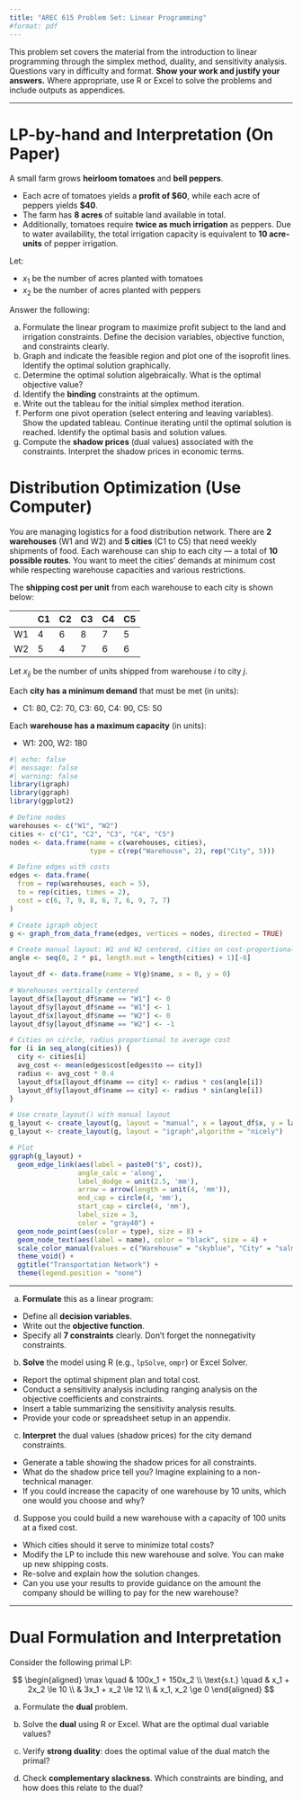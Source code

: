 ```yaml
---
title: "AREC 615 Problem Set: Linear Programming"
#format: pdf
---
```



This problem set covers the material from the introduction to linear programming through the simplex method, duality, and sensitivity analysis. Questions vary in difficulty and format. **Show your work and justify your answers.** Where appropriate, use R or Excel to solve the problems and include outputs as appendices.

---

# LP-by-hand and Interpretation (On Paper)

A small farm grows **heirloom tomatoes** and **bell peppers**.

- Each acre of tomatoes yields a **profit of \$60**, while each acre of peppers yields **\$40**.
- The farm has **8 acres** of suitable land available in total.
- Additionally, tomatoes require **twice as much irrigation** as peppers. Due to water availability, the total irrigation capacity is equivalent to **10 acre-units** of pepper irrigation.

Let:

- $x_1$ be the number of acres planted with tomatoes
- $x_2$ be the number of acres planted with peppers

Answer the following:

a. Formulate the linear program to maximize profit subject to the land and irrigation constraints. Define the decision variables, objective function, and constraints clearly.
b. Graph and indicate the feasible region and plot one of the isoprofit lines. Identify the optimal solution graphically.
c. Determine the optimal solution algebraically. What is the optimal objective value?
d. Identify the **binding** constraints at the optimum. 
e. Write out the tableau for the initial simplex method iteration.
f. Perform one pivot operation (select entering and leaving variables). Show the updated tableau. Continue iterating until the optimal solution is reached. Identify the optimal basis and solution values.
g. Compute the **shadow prices** (dual values) associated with the constraints. Interpret the shadow prices in economic terms.


# Distribution Optimization (Use Computer)

You are managing logistics for a food distribution network. There are **2 warehouses** (W1 and W2) and **5 cities** (C1 to C5) that need weekly shipments of food. Each warehouse can ship to each city — a total of **10 possible routes**. You want to meet the cities' demands at minimum cost while respecting warehouse capacities and various restrictions.

The **shipping cost per unit** from each warehouse to each city is shown below:

|       | C1 | C2 | C3 | C4 | C5 |
|-------|----|----|----|----|----|
| W1    | 4  | 6  | 8  | 7  | 5  |
| W2    | 5  | 4  | 7  | 6  | 6  |

Let $x_{ij}$ be the number of units shipped from warehouse $i$ to city $j$.

Each **city has a minimum demand** that must be met (in units):

- C1: 80, C2: 70, C3: 60, C4: 90, C5: 50

Each **warehouse has a maximum capacity** (in units):

- W1: 200, W2: 180

```r
#| echo: false
#| message: false
#| warning: false
library(igraph)
library(ggraph)
library(ggplot2)

# Define nodes
warehouses <- c("W1", "W2")
cities <- c("C1", "C2", "C3", "C4", "C5")
nodes <- data.frame(name = c(warehouses, cities),
                    type = c(rep("Warehouse", 2), rep("City", 5)))

# Define edges with costs
edges <- data.frame(
  from = rep(warehouses, each = 5),
  to = rep(cities, times = 2),
  cost = c(6, 7, 9, 8, 6, 7, 6, 9, 7, 7)
)

# Create igraph object
g <- graph_from_data_frame(edges, vertices = nodes, directed = TRUE)

# Create manual layout: W1 and W2 centered, cities on cost-proportional ring
angle <- seq(0, 2 * pi, length.out = length(cities) + 1)[-6]

layout_df <- data.frame(name = V(g)$name, x = 0, y = 0)

# Warehouses vertically centered
layout_df$x[layout_df$name == "W1"] <- 0
layout_df$y[layout_df$name == "W1"] <- 1
layout_df$x[layout_df$name == "W2"] <- 0
layout_df$y[layout_df$name == "W2"] <- -1

# Cities on circle, radius proportional to average cost
for (i in seq_along(cities)) {
  city <- cities[i]
  avg_cost <- mean(edges$cost[edges$to == city])
  radius <- avg_cost * 0.4
  layout_df$x[layout_df$name == city] <- radius * cos(angle[i])
  layout_df$y[layout_df$name == city] <- radius * sin(angle[i])
}

# Use create_layout() with manual layout
g_layout <- create_layout(g, layout = "manual", x = layout_df$x, y = layout_df$y)
g_layout <- create_layout(g, layout = "igraph",algorithm = "nicely")

# Plot
ggraph(g_layout) +
  geom_edge_link(aes(label = paste0("$", cost)),
                 angle_calc = 'along',
                 label_dodge = unit(2.5, 'mm'),
                 arrow = arrow(length = unit(4, 'mm')),
                 end_cap = circle(4, 'mm'),
                 start_cap = circle(4, 'mm'),
                 label_size = 3,
                 color = "gray40") +
  geom_node_point(aes(color = type), size = 8) +
  geom_node_text(aes(label = name), color = "black", size = 4) +
  scale_color_manual(values = c("Warehouse" = "skyblue", "City" = "salmon")) +
  theme_void() +
  ggtitle("Transportation Network") +
  theme(legend.position = "none")
```

---

a. **Formulate** this as a linear program:

  - Define all **decision variables**.
  - Write out the **objective function**.
  - Specify all **7 constraints** clearly. Don't forget the nonnegativity constraints.

b. **Solve** the model using R (e.g., `lpSolve`, `ompr`) or Excel Solver.

  - Report the optimal shipment plan and total cost.
  - Conduct a sensitivity analysis including ranging analysis on the objective coefficients and  constraints.
  - Insert a table summarizing the sensitivity analysis results.
  - Provide your code or spreadsheet setup in an appendix.

c. **Interpret** the dual values (shadow prices) for the city demand constraints.

  - Generate a table showing the shadow prices for all constraints.
  - What do the shadow price tell you? Imagine explaining to a non-technical manager.
  - If you could increase the capacity of one warehouse by 10 units, which one would you choose and why?

d. Suppose you could build a new warehouse with a capacity of 100 units at a fixed cost.

  - Which cities should it serve to minimize total costs?
  - Modify the LP to include this new warehouse and solve. You can make up new shipping costs.
  - Re-solve and explain how the solution changes.
  - Can you use your results to provide guidance on the amount the company should be willing to pay for the new warehouse?

---

# Dual Formulation and Interpretation

Consider the following primal LP:

$$
\begin{aligned}
\max \quad & 100x_1 + 150x_2 \\
\text{s.t.} \quad 
& x_1 + 2x_2 \le 10 \\
& 3x_1 + x_2 \le 12 \\
& x_1, x_2 \ge 0
\end{aligned}
$$

a. Formulate the **dual** problem.

b. Solve the **dual** using R or Excel. What are the optimal dual variable values?

c. Verify **strong duality**: does the optimal value of the dual match the primal?

d. Check **complementary slackness**. Which constraints are binding, and how does this relate to the dual?

